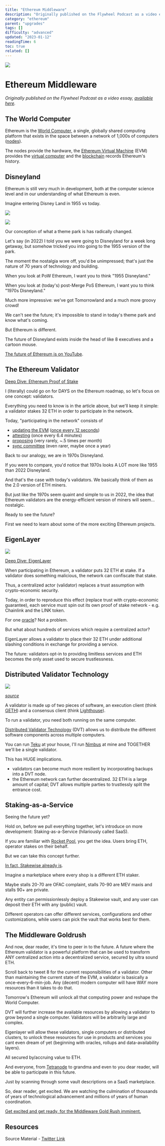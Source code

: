 ```yaml
---
title: "Ethereum Middleware"
description: "Originally published on the Flywheel Podcast as a video essay, ."
category: "ethereum"
parent: "upgrades"
tags: []
difficulty: "advanced"
updated: "2023-01-12"
readingTime: 6
toc: true
related: []
---
```


![](/images/middleware-banner.jpeg)

# Ethereum Middleware

*Originally published on the Flywheel Podcast as a video essay,* [*available here*](https://www.youtube.com/watch?v=K2ExicgCZLk)*.* 

## The World Computer

Ethereum is the [World Computer](/ethereum/world-computer), a single, globally shared computing platform that exists in the space between a network of 1,000s of computers ([nodes](/ethereum/node)). 

The nodes provide the hardware, the [Ethereum Virtual Machine](/ethereum/evm) (EVM) provides the [virtual computer](/concepts/virtual-machine) and the [blockchain](/ethereum/blockchain) records Ethereum's history.

## Disneyland

Ethereum is still very much in development, both at the computer science level and in our understanding of what Ethereum is even. 

Imagine entering Disney Land in 1955 vs today. 

![](/images/middleware-5.png)

![](/images/middleware-2.png)

Our conception of what a theme park is has radically changed.

Let's say (in 2022) I told you we were going to Disneyland for a week long getaway, but somehow tricked you into going to the 1955 version of the park. 

The moment the nostalgia wore off, you'd be unimpressed; that's just the nature of 70 years of technology and building.

When you look at PoW Ethereum, I want you to think "1955 Disneyland."

When you look at (today's) post-Merge PoS Ethereum, I want you to think "1970s Disneyland." 

Much more impressive: we've got Tomorrowland and a much more groovy crowd!

We can't see the future; it's impossible to stand in today's theme park and know what's coming.

But Ethereum is different.

The future of Disneyland exists inside the head of like 8 executives and a cartoon mouse.

[The future of Ethereum is on YouTube](https://www.youtube.com/watch?v=uGeIDNEwHjs&t=520s).

## The Ethereum Validator

[Deep Dive: Ethereum Proof of Stake](/ethereum/pos)

I (literally) could go on for DAYS on the Ethereum roadmap, so let's focus on one concept: validators.

Everything you need to know is in the article above, but we'll keep it simple: a validator stakes 32 ETH in order to participate in the network.

Today, "participating in the network" consists of 

*   [updating the EVM](/ethereum/state-transition) ([once every 12 seconds](/ethereum/time)) 
*   [attesting](/ethereum/attestation) (once every 6.4 minutes) 
*   [proposing](/ethereum/block-proposal) (very rarely, ~.5 times per month) 
*   [sync committee](/ethereum/sync-committee) (even rarer, maybe once a year)

Back to our analogy, we are in 1970s Disneyland. 

If you were to compare, you'd notice that 1970s looks A LOT more like 1955 than 2022 Disneyland.

And that's the case with today's validators. We basically think of them as the 2.0 version of ETH miners.

But just like the 1970s seem quaint and simple to us in 2022, the idea that Ethereum validators are the energy-efficient version of miners will seem... nostalgic.

Ready to see the future? 

First we need to learn about some of the more exciting Ethereum projects.

## EigenLayer

![](/images/eigenlayer-1.jpeg)

[Deep Dive: EigenLayer](/ethereum/eigenlayer)

When participating in Ethereum, a validator puts 32 ETH at stake. If a validator does something malicious, the network can confiscate that stake. 

Thus, a centralized actor (validator) replaces a trust assumption with crypto-economic security.

Today, in order to reproduce this effect (replace trust with crypto-economic guarantee), each service must spin out its own proof of stake network - e.g. Chainlink and the LINK token.

For one [oracle](/concepts/oracle)? Not a problem. 

But what about hundreds of services which require a centralized actor?

EigenLayer allows a validator to place their 32 ETH under additional slashing conditions in exchange for providing a service.

The future: validators opt-in to providing limitless services and ETH becomes the only asset used to secure trustlessness.

## Distributed Validator Technology

![](/images/middleware-3.jpeg)

[*source*](https://obol.tech/)

A validator is made up of two pieces of software, an execution client (think [GETH](https://geth.ethereum.org/)) and a consensus client (think [Lighthouse](https://lighthouse.sigmaprime.io/)). 

To run a validator, you need both running on the same computer.

[Distributed Validator Technology](https://blog.obol.tech/what-is-dvt-and-how-does-it-improve-staking-on-ethereum/) (DVT) allows us to distribute the different software components across multiple computers. 

You can run [Teku](https://consensys.net/knowledge-base/ethereum-2/teku/) at your house, I'll run [Nimbus](https://nimbus.guide/) at mine and TOGETHER we'll be a single validator. 

This has HUGE implications. 

*   validators can become much more resilient by incorporating backups into a DVT node.
*   the Ethereum network can further decentralized. 32 ETH is a large amount of capital; DVT allows multiple parties to trustlessly split the entrance cost.

## Staking-as-a-Service

Seeing the future yet?

Hold on, before we pull everything together, let's introduce on more development: Staking-as-a-Service (hilariously called SaaS).

If you are familiar with [Rocket Pool](https://rocketpool.net/), you get the idea. Users bring ETH, operator stakes on their behalf.

But we can take this concept further. 

[In fact, Stakewise already is](https://www.youtube.com/watch?v=aUijgh8tJ68).

Imagine a marketplace where every shop is a different ETH staker. 

Maybe stalls 20-70 are OFAC complaint, stalls 70-90 are MEV maxis and stalls 90+ are private.

Any entity can permissionlessly deploy a Stakewise vault, and any user can deposit their ETH with any (public) vault.

Different operators can offer different services, configurations and other customizations, while users can pick the vault that works best for them.

## The Middleware Goldrush

And now, dear reader, it's time to peer in to the future. A future where the Ethereum validator is a powerful platform that can be used to transform ANY centralized action into a decentralized service, secured by ultra sound ETH.

Scroll back to tweet 8 for the current responsibilities of a validator. Other than maintaining the current state of the EVM, a validator is basically a once-every-6-min-job. Any (decent) modern computer will have WAY more resources than it takes to do that.

Tomorrow's Ethereum will unlock all that computing power and reshape the World Computer.

DVT will further increase the available resources by allowing a validator to grow beyond a single computer. Validators will be arbitrarily large and complex.

Eigenlayer will allow these validators, single computers or distributed clusters, to unlock these resources for use in products and services you cant even dream of yet (beginning with oracles, rollups and data-availability layers).

All secured by/accruing value to ETH.

And everyone, from [Tetranode](https://twitter.com/Tetranode) to grandma and even to you dear reader, will be able to participate in this future.

Just by scanning through some vault descriptions on a SaaS marketplace.

So, dear reader, get excited. We are watching the culmination of thousands of years of technological advancement and millions of years of human coordination. 

[Get excited and get ready, for the Middleware Gold Rush imminent.](https://www.youtube.com/watch?v=K2ExicgCZLk)

## Resources

Source Material - [Twitter Link](https://twitter.com/logarithmicrex/status/1589302062201700352)

